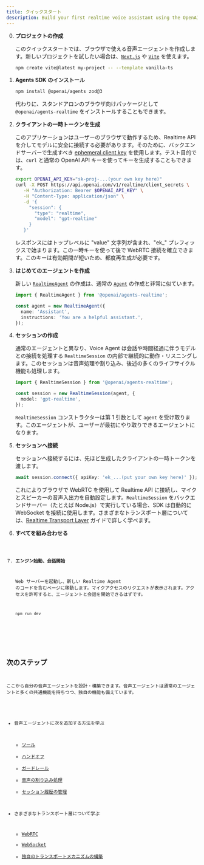 ```yaml
---
title: クイックスタート
description: Build your first realtime voice assistant using the OpenAI Agents SDK in minutes.
---
```



<Steps>

0. **プロジェクトの作成**

   このクイックスタートでは、ブラウザで使える音声エージェントを作成します。新しいプロジェクトを試したい場合は、[`Next.js`](https://nextjs.org/docs/getting-started/installation) や [`Vite`](https://vite.dev/guide/installation.html) を使えます。

   ```bash
   npm create vite@latest my-project -- --template vanilla-ts
   ```

1. **Agents SDK のインストール**

   ```bash
   npm install @openai/agents zod@3
   ```

   代わりに、スタンドアロンのブラウザ向けパッケージとして `@openai/agents-realtime` をインストールすることもできます。

2. **クライアントの一時トークンを生成**

   このアプリケーションはユーザーのブラウザで動作するため、Realtime API を介してモデルに安全に接続する必要があります。そのために、バックエンドサーバーで生成すべき [ephemeral client key](https://platform.openai.com/docs/guides/realtime#creating-an-ephemeral-token) を使用します。テスト目的では、`curl` と通常の OpenAI API キーを使ってキーを生成することもできます。

   ```bash
   export OPENAI_API_KEY="sk-proj-...(your own key here)"
   curl -X POST https://api.openai.com/v1/realtime/client_secrets \
      -H "Authorization: Bearer $OPENAI_API_KEY" \
      -H "Content-Type: application/json" \
      -d '{
        "session": {
          "type": "realtime",
          "model": "gpt-realtime"
        }
      }'
   ```

   レスポンスにはトップレベルに "value" 文字列が含まれ、"ek\_" プレフィックスで始まります。この一時キーを使って後で WebRTC 接続を確立できます。このキーは有効期間が短いため、都度再生成が必要です。

3. **はじめてのエージェントを作成**

   新しい [`RealtimeAgent`](/openai-agents-js/openai/agents-realtime/classes/realtimeagent/) の作成は、通常の [`Agent`](/openai-agents-js/ja/guides/agents) の作成と非常に似ています。

   ```typescript
   import { RealtimeAgent } from '@openai/agents-realtime';

   const agent = new RealtimeAgent({
     name: 'Assistant',
     instructions: 'You are a helpful assistant.',
   });
   ```

4. **セッションの作成**

   通常のエージェントと異なり、Voice Agent は会話や時間経過に伴うモデルとの接続を処理する `RealtimeSession` の内部で継続的に動作・リスニングします。このセッションは音声処理や割り込み、後述の多くのライフサイクル機能も処理します。

   ```typescript
   import { RealtimeSession } from '@openai/agents-realtime';

   const session = new RealtimeSession(agent, {
     model: 'gpt-realtime',
   });
   ```

   `RealtimeSession` コンストラクターは第 1 引数として `agent` を受け取ります。このエージェントが、ユーザーが最初にやり取りできるエージェントになります。

5. **セッションへ接続**

   セッションへ接続するには、先ほど生成したクライアントの一時トークンを渡します。

   ```typescript
   await session.connect({ apiKey: 'ek_...(put your own key here)' });
   ```

   これによりブラウザで WebRTC を使用して Realtime API に接続し、マイクとスピーカーの音声入出力を自動設定します。`RealtimeSession` をバックエンドサーバー（たとえば Node.js）で実行している場合、SDK は自動的に WebSocket を接続に使用します。さまざまなトランスポート層については、[Realtime Transport Layer](/openai-agents-js/ja/guides/voice-agents/transport) ガイドで詳しく学べます。

6. **すべてを組み合わせる**

   <Code lang="typescript" code={helloWorldExample} />

7. **エンジン始動、会話開始**

   Web サーバーを起動し、新しい Realtime Agent のコードを含むページに移動します。マイクアクセスのリクエストが表示されます。アクセスを許可すると、エージェントと会話を開始できるはずです。

   ```bash
   npm run dev
   ```

</Steps>

## 次のステップ

ここから自分の音声エージェントを設計・構築できます。音声エージェントは通常のエージェントと多くの共通機能を持ちつつ、独自の機能も備えています。

- 音声エージェントに次を追加する方法を学ぶ
  - [ツール](/openai-agents-js/ja/guides/voice-agents/build#tools)
  - [ハンドオフ](/openai-agents-js/ja/guides/voice-agents/build#handoffs)
  - [ガードレール](/openai-agents-js/ja/guides/voice-agents/build#guardrails)
  - [音声の割り込み処理](/openai-agents-js/ja/guides/voice-agents/build#audio-interruptions)
  - [セッション履歴の管理](/openai-agents-js/ja/guides/voice-agents/build#session-history)

- さまざまなトランスポート層について学ぶ
  - [WebRTC](/openai-agents-js/ja/guides/voice-agents/transport#connecting-over-webrtc)
  - [WebSocket](/openai-agents-js/ja/guides/voice-agents/transport#connecting-over-websocket)
  - [独自のトランスポートメカニズムの構築](/openai-agents-js/ja/guides/voice-agents/transport#building-your-own-transport-mechanism)
